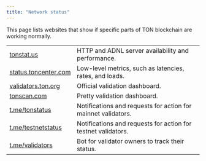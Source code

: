 ```yaml
---
title: "Network status"
---
```


This page lists websites that show if specific parts of TON blockchain are working normally.

|                                                       |                                                               |
|-------------------------------------------------------|---------------------------------------------------------------|
| [tonstat.us](https://tonstat.us/)                     | HTTP and ADNL server availability and performance.            |
| [status.toncenter.com](https://status.toncenter.com/) | Low-level metrics, such as latencies, rates, and loads.       |
| [validators.ton.org](https://validators.ton.org/)     | Official validation dashboard.                                |
| [tonscan.com](https://tonscan.com/validation)         | Pretty validation dashboard.                                  |
| [t.me/tonstatus](https://t.me/tonstatus)              | Notifications and requests for action for mainnet validators. |
| [t.me/testnetstatus](https://t.me/testnetstatus)      | Notifications and requests for action for testnet validators. |
| [t.me/validators](https://t.me/validators)            | Bot for validator owners to track their status.               |
